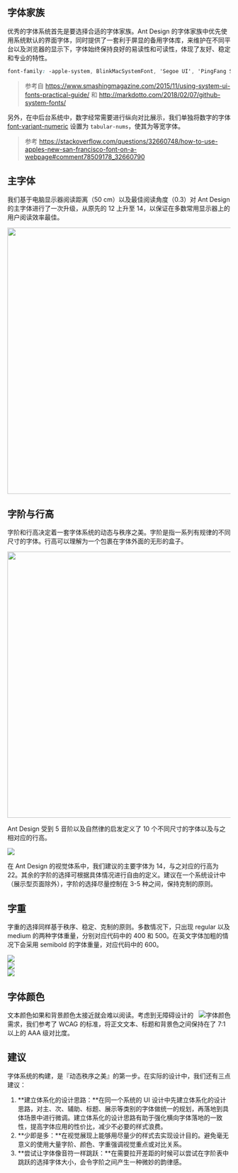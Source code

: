 
<Meta title="设计规范/Ant Design/视觉设计/字体" />

## 字体家族

优秀的字体系统首先是要选择合适的字体家族。Ant Design 的字体家族中优先使用系统默认的界面字体，同时提供了一套利于屏显的备用字体库，来维护在不同平台以及浏览器的显示下，字体始终保持良好的易读性和可读性，体现了友好、稳定和专业的特性。

```css
font-family: -apple-system, BlinkMacSystemFont, 'Segoe UI', 'PingFang SC', 'Hiragino Sans GB','Microsoft YaHei', 'Helvetica Neue', Helvetica, Arial, sans-serif, 'Apple Color Emoji', 'Segoe UI Emoji', 'Segoe UI Symbol';
```

> 参考自 https://www.smashingmagazine.com/2015/11/using-system-ui-fonts-practical-guide/ 和 http://markdotto.com/2018/02/07/github-system-fonts/

另外，在中后台系统中，数字经常需要进行纵向对比展示，我们单独将数字的字体 [font-variant-numeric](https://www.fonts.com/content/learning/fontology/level-3/numbers/proportional-vs-tabular-figures) 设置为 `tabular-nums`，使其为等宽字体。

> 参考 https://stackoverflow.com/questions/32660748/how-to-use-apples-new-san-francisco-font-on-a-webpage#comment78509178_32660790

## 主字体

我们基于电脑显示器阅读距离（50 cm）以及最佳阅读角度（0.3）对 Ant Design 的主字体进行了一次升级，从原先的 12 上升至 14，以保证在多数常用显示器上的用户阅读效率最佳。

<div>
  <img width="600" src="https://gw.alipayobjects.com/zos/rmsportal/yriUFbqOPtVniYYiikfb.png" />
</div>

## 字阶与行高

字阶和行高决定着一套字体系统的动态与秩序之美。字阶是指一系列有规律的不同尺寸的字体。行高可以理解为一个包裹在字体外面的无形的盒子。

<div>
  <img width="600" src="https://gw.alipayobjects.com/zos/rmsportal/xpykKKFJQorFJltdXkie.png" />
</div>

Ant Design 受到 5 音阶以及自然律的启发定义了 10 个不同尺寸的字体以及与之相对应的行高。

<img src="https://gw.alipayobjects.com/zos/rmsportal/iFjgfIBExksqCqGMwUlw.png" />

在 Ant Design 的视觉体系中，我们建议的主要字体为 14，与之对应的行高为 22。其余的字阶的选择可根据具体情况进行自由的定义。建议在一个系统设计中（展示型页面除外），字阶的选择尽量控制在 3-5 种之间，保持克制的原则。

## 字重

字重的选择同样基于秩序、稳定、克制的原则。多数情况下，只出现 regular 以及 medium 的两种字体重量，分别对应代码中的 400 和 500。在英文字体加粗的情况下会采用 semibold 的字体重量，对应代码中的 600。

<div>
	<div>
	  <img src="https://gw.alipayobjects.com/zos/rmsportal/orIVrEOZIpjMbqZGiXEi.png" />
	</div>
	<div>
  	<img src="https://gw.alipayobjects.com/zos/rmsportal/sasWhUzTGjlZKftukraH.png" />
	</div>
	<div>
  	<img src="https://gw.alipayobjects.com/zos/rmsportal/QqxifAZlISrSUwnlonyx.png" />
	</div>
</div>

## 字体颜色

<img class="preview-img" align="right" alt="字体颜色" src="https://gw.alipayobjects.com/zos/rmsportal/jPbEabWakVQHosHxhQPR.png" />

文本颜色如果和背景颜色太接近就会难以阅读。考虑到无障碍设计的需求，我们参考了 WCAG 的标准，将正文文本、标题和背景色之间保持在了 7:1 以上的 AAA 级对比度。

## 建议

字体系统的构建，是『动态秩序之美』的第一步。在实际的设计中，我们还有三点建议：

1. **建立体系化的设计思路：**在同一个系统的 UI 设计中先建立体系化的设计思路，对主、次、辅助、标题、展示等类别的字体做统一的规划，再落地到具体场景中进行微调。建立体系化的设计思路有助于强化横向字体落地的一致性，提高字体应用的性价比，减少不必要的样式浪费。
2. **少即是多：**在视觉展现上能够用尽量少的样式去实现设计目的。避免毫无意义的使用大量字阶、颜色、字重强调视觉重点或对比关系。
3. **尝试让字体像音符一样跳跃：**在需要拉开差距的时候可以尝试在字阶表中跳跃的选择字体大小，会令字阶之间产生一种微妙的韵律感。


